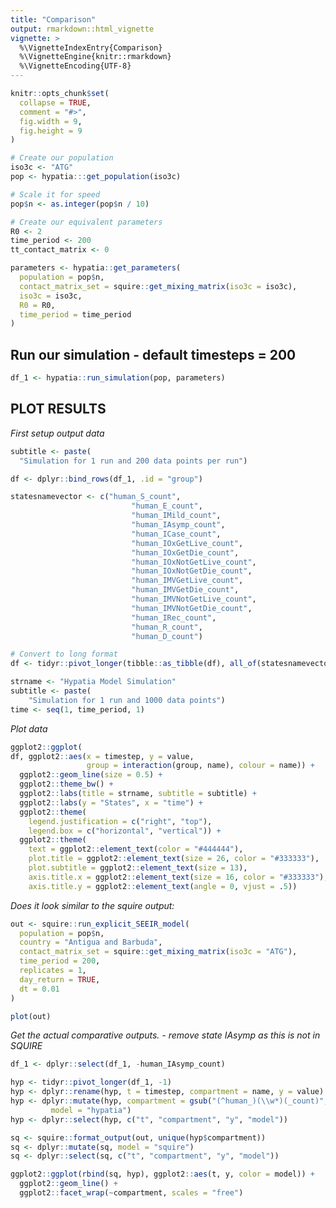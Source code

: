 ```yaml
---
title: "Comparison"
output: rmarkdown::html_vignette
vignette: >
  %\VignetteIndexEntry{Comparison}
  %\VignetteEngine{knitr::rmarkdown}
  %\VignetteEncoding{UTF-8}
---
```


```r
knitr::opts_chunk$set(
  collapse = TRUE,
  comment = "#>", 
  fig.width = 9, 
  fig.height = 9
)
```


```r

# Create our population
iso3c <- "ATG"
pop <- hypatia:::get_population(iso3c)

# Scale it for speed
pop$n <- as.integer(pop$n / 10)

# Create our equivalent parameters
R0 <- 2
time_period <- 200
tt_contact_matrix <- 0

parameters <- hypatia::get_parameters(
  population = pop$n,
  contact_matrix_set = squire::get_mixing_matrix(iso3c = iso3c),
  iso3c = iso3c,
  R0 = R0,
  time_period = time_period
)


```


## Run our simulation - default timesteps = 200

```r

df_1 <- hypatia::run_simulation(pop, parameters)

```

## PLOT RESULTS

*First setup output data*

```r

subtitle <- paste(
  "Simulation for 1 run and 200 data points per run")

df <- dplyr::bind_rows(df_1, .id = "group")

statesnamevector <- c("human_S_count",
                           "human_E_count",
                           "human_IMild_count",
                           "human_IAsymp_count",
                           "human_ICase_count",
                           "human_IOxGetLive_count",
                           "human_IOxGetDie_count",
                           "human_IOxNotGetLive_count",
                           "human_IOxNotGetDie_count",
                           "human_IMVGetLive_count",
                           "human_IMVGetDie_count",
                           "human_IMVNotGetLive_count",
                           "human_IMVNotGetDie_count",
                           "human_IRec_count",
                           "human_R_count",
                           "human_D_count")

# Convert to long format
df <- tidyr::pivot_longer(tibble::as_tibble(df), all_of(statesnamevector))

strname <- "Hypatia Model Simulation"
subtitle <- paste(
    "Simulation for 1 run and 1000 data points")
time <- seq(1, time_period, 1)

```

*Plot data*

```r

ggplot2::ggplot(
df, ggplot2::aes(x = timestep, y = value,
                 group = interaction(group, name), colour = name)) +
  ggplot2::geom_line(size = 0.5) +
  ggplot2::theme_bw() +
  ggplot2::labs(title = strname, subtitle = subtitle) +
  ggplot2::labs(y = "States", x = "time") +
  ggplot2::theme(
    legend.justification = c("right", "top"),
    legend.box = c("horizontal", "vertical")) +
  ggplot2::theme(
    text = ggplot2::element_text(color = "#444444"),
    plot.title = ggplot2::element_text(size = 26, color = "#333333"),
    plot.subtitle = ggplot2::element_text(size = 13),
    axis.title.x = ggplot2::element_text(size = 16, color = "#333333"),
    axis.title.y = ggplot2::element_text(angle = 0, vjust = .5))

```

*Does it look similar to the squire output:*

```r

out <- squire::run_explicit_SEEIR_model(
  population = pop$n, 
  country = "Antigua and Barbuda", 
  contact_matrix_set = squire::get_mixing_matrix(iso3c = "ATG"),
  time_period = 200, 
  replicates = 1,
  day_return = TRUE, 
  dt = 0.01
)

plot(out)

```

*Get the actual comparative outputs. - remove state IAsymp as this is not in SQUIRE*

```r

df_1 <- dplyr::select(df_1, -human_IAsymp_count)

hyp <- tidyr::pivot_longer(df_1, -1)
hyp <- dplyr::rename(hyp, t = timestep, compartment = name, y = value)
hyp <- dplyr::mutate(hyp, compartment = gsub("(^human_)(\\w*)(_count)", "\\2", compartment),
         model = "hypatia")
hyp <- dplyr::select(hyp, c("t", "compartment", "y", "model"))

sq <- squire::format_output(out, unique(hyp$compartment))
sq <- dplyr::mutate(sq, model = "squire")
sq <- dplyr::select(sq, c("t", "compartment", "y", "model"))

ggplot2::ggplot(rbind(sq, hyp), ggplot2::aes(t, y, color = model)) +
  ggplot2::geom_line() +
  ggplot2::facet_wrap(~compartment, scales = "free")



```
